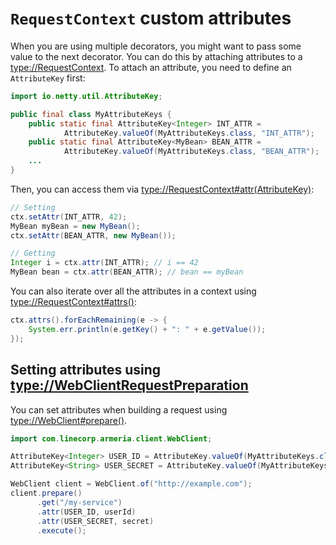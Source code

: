 # `RequestContext` custom attributes

When you are using multiple decorators, you might want to pass some value to the next decorator.
You can do this by attaching attributes to a <type://RequestContext>. To attach an attribute,
you need to define an `AttributeKey` first:

```java
import io.netty.util.AttributeKey;

public final class MyAttributeKeys {
    public static final AttributeKey<Integer> INT_ATTR =
            AttributeKey.valueOf(MyAttributeKeys.class, "INT_ATTR");
    public static final AttributeKey<MyBean> BEAN_ATTR =
            AttributeKey.valueOf(MyAttributeKeys.class, "BEAN_ATTR");
    ...
}
```

Then, you can access them via <type://RequestContext#attr(AttributeKey)>:

```java
// Setting
ctx.setAttr(INT_ATTR, 42);
MyBean myBean = new MyBean();
ctx.setAttr(BEAN_ATTR, new MyBean());

// Getting
Integer i = ctx.attr(INT_ATTR); // i == 42
MyBean bean = ctx.attr(BEAN_ATTR); // bean == myBean
```

You can also iterate over all the attributes in a context using <type://RequestContext#attrs()>:

```java
ctx.attrs().forEachRemaining(e -> {
    System.err.println(e.getKey() + ": " + e.getValue());
});
```

## Setting attributes using <type://WebClientRequestPreparation>

You can set attributes when building a request using <type://WebClient#prepare()>.

```java
import com.linecorp.armeria.client.WebClient;

AttributeKey<Integer> USER_ID = AttributeKey.valueOf(MyAttributeKeys.class, "USER_ID");
AttributeKey<String> USER_SECRET = AttributeKey.valueOf(MyAttributeKeys.class, "USER_SECRET");

WebClient client = WebClient.of("http://example.com"); 
client.prepare()
      .get("/my-service")
      .attr(USER_ID, userId)
      .attr(USER_SECRET, secret)
      .execute();
```
